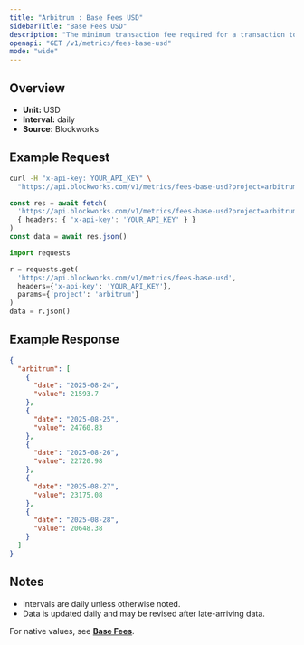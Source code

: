 ```yaml
---
title: "Arbitrum : Base Fees USD"
sidebarTitle: "Base Fees USD"
description: "The minimum transaction fee required for a transaction to be included in a block"
openapi: "GET /v1/metrics/fees-base-usd"
mode: "wide"
---
```


## Overview

- **Unit:** USD
- **Interval:** daily
- **Source:** Blockworks

## Example Request

<CodeGroup>

```bash cURL
curl -H "x-api-key: YOUR_API_KEY" \
  "https://api.blockworks.com/v1/metrics/fees-base-usd?project=arbitrum"
```

```typescript TypeScript
const res = await fetch(
  'https://api.blockworks.com/v1/metrics/fees-base-usd?project=arbitrum',
  { headers: { 'x-api-key': 'YOUR_API_KEY' } }
)
const data = await res.json()
```

```python Python
import requests

r = requests.get(
  'https://api.blockworks.com/v1/metrics/fees-base-usd',
  headers={'x-api-key': 'YOUR_API_KEY'},
  params={'project': 'arbitrum'}
)
data = r.json()
```

</CodeGroup>

## Example Response

```json
{
  "arbitrum": [
    {
      "date": "2025-08-24",
      "value": 21593.7
    },
    {
      "date": "2025-08-25",
      "value": 24760.83
    },
    {
      "date": "2025-08-26",
      "value": 22720.98
    },
    {
      "date": "2025-08-27",
      "value": 23175.08
    },
    {
      "date": "2025-08-28",
      "value": 20648.38
    }
  ]
}
```

## Notes
- Intervals are daily unless otherwise noted.
- Data is updated daily and may be revised after late-arriving data.


<Note>For native values, see **[Base Fees](./fees-base)**.</Note>